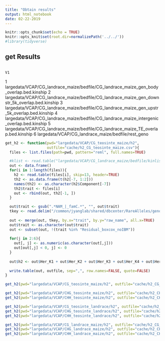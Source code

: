 ```yaml
---
title: "Obtain results"
output: html_notebook
date: 02-22-2019
---
```



```r
knitr::opts_chunk$set(echo = TRUE) 
knitr::opts_knit$set(root.dir=normalizePath('../../')) 
#library(tidyverse)
```


## get Results
                                                                                             V1
1       largedata/VCAP/CG_landrace_maize/bedfile/CG_landrace_maize_gen_body_overlap.bed.kinship
2 largedata/VCAP/CG_landrace_maize/bedfile/CG_landrace_maize_gen_downstr_5k_overlap.bed.kinship
3   largedata/VCAP/CG_landrace_maize/bedfile/CG_landrace_maize_gen_upstr_5k_overlap.bed.kinship
4     largedata/VCAP/CG_landrace_maize/bedfile/CG_landrace_maize_intergenic_overlap.bed.kinship
5             largedata/VCAP/CG_landrace_maize/bedfile/CG_landrace_maize_TE_overlap.bed.kinship
6                                            largedata/VCAP/CG_landrace_maize/bedfile/rest_geno

```r

get_h2 <- function(pwd="largedata/VCAP/CG_teosinte_maize/h2", 
                   outfile="cache/h2_CG_teosinte_maize.csv"){
  files <- list.files(path=pwd, pattern="reml", full.names=TRUE)

  #klist <- read.table("largedata/VCAP/CG_landrace_maize/bedfile/kinlist.txt", header=F)
  out <- data.frame()
  for(i in 1:length(files)){
    h2 <- read.table(files[i], skip=13, header=TRUE)
    th2 <- as.data.frame(t(h2[-7, 1:2]))
    names(th2) <- as.character(h2$Component[-7])
    th2$trait <- files[i]
    out <- rbind(out, th2[-1, ])
  }

  out$trait <- gsub(".*NAM_|_famC.*", "", out$trait)
  tkey <- read.delim("/common/jyanglab/shared/dbcenter/RareAlleles/genomeAnnos/VCAP/phenotypes/NAM/familyCorrected/trait_name_key.txt", header=T)
  
  out <- merge(out, tkey, by.x="trait", by.y="raw_name", all.x=TRUE)
  out$trait <- as.character(out$trait)
  out <- subset(out, !(trait %in% "Residual_boxcox_noIBM"))
  
  for(j in 2:6){
    out[, j] <- as.numeric(as.character(out[,j]))
    out[out[,j] < 0, j] <- 0
  }
  
  out$h2 <- out$Her_K1 + out$Her_K2 + out$Her_K3 + out$Her_K4 + out$Her_K5
  
  write.table(out, outfile, sep=",", row.names=FALSE, quote=FALSE)
}


```

```r
get_h2(pwd="largedata/VCAP/CG_teosinte_maize/h2", outfile="cache/h2_CG_teosinte_maize.csv")

get_h2(pwd="largedata/VCAP/CHG_teosinte_maize/h2", outfile="cache/h2_CHG_teosinte_maize.csv")
get_h2(pwd="largedata/VCAP/CHH_teosinte_maize/h2", outfile="cache/h2_CHH_teosinte_maize.csv")

get_h2(pwd="largedata/VCAP/CG_teosinte_landrace/h2", outfile="cache/h2_CG_teosinte_landrace.csv")
get_h2(pwd="largedata/VCAP/CHG_teosinte_landrace/h2", outfile="cache/h2_CHG_teosinte_landrace.csv")
get_h2(pwd="largedata/VCAP/CHH_teosinte_landrace/h2", outfile="cache/h2_CHH_teosinte_landrace.csv") # no results

get_h2(pwd="largedata/VCAP/CG_landrace_maize/h2", outfile="cache/h2_CG_landrace_maize.csv")
get_h2(pwd="largedata/VCAP/CHG_landrace_maize/h2", outfile="cache/h2_CHG_landrace_maize.csv")
get_h2(pwd="largedata/VCAP/CHH_landrace_maize/h2", outfile="cache/h2_CHH_landrace_maize.csv") # no results


```


